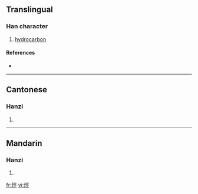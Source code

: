 {{also|烃}}
==Translingual==

===Han character===
{{Han char|rn=86|rad=火|as=07|sn=11|four=9181<sub>1</sub>|canj=火一女一 (FMVM)}}

# [[hydrocarbon]]

====References====
* {{Han ref|kx=0671.160|dkj=19044|dj=1080.130|hdz=32204.040|uh=70F4|ud=28916|bh=D64C|bd=54860}}

----

==Cantonese==

===Hanzi===
{{yue-hanzi|jyut=|y=ting1|sim=烃}}

# {{defn|Cantonese}}

----

==Mandarin==

===Hanzi===
{{cmn-hanzi|sim=烃|pin=[[jǐng]] ([[jing3]])|wg=ching<sup>3</sup>}}

# {{defn|Mandarin}}

[[fr:烴]]
[[vi:烴]]
